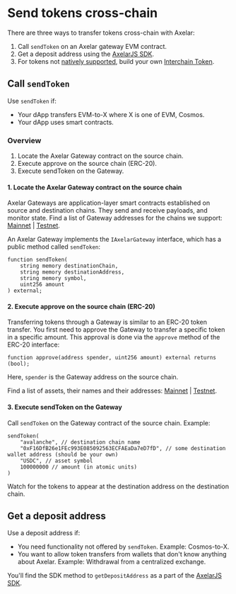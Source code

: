 # Send tokens cross-chain

There are three ways to transfer tokens cross-chain with Axelar:

1. Call `sendToken` on an Axelar gateway EVM contract.
1. Get a deposit address using the [AxelarJS SDK](../axelarjs-sdk/token-transfer-dep-addr).
1. For tokens not [natively supported](/dev/reference/mainnet-contract-addresses#assets), build your own [Interchain Token](interchain-tokens).

## Call `sendToken`

Use `sendToken` if:

- Your dApp transfers EVM-to-X where X is one of EVM, Cosmos.
- Your dApp uses smart contracts.

### Overview

1. Locate the Axelar Gateway contract on the source chain.
2. Execute approve on the source chain (ERC-20).
3. Execute sendToken on the Gateway.

#### 1. Locate the Axelar Gateway contract on the source chain

Axelar Gateways are application-layer smart contracts established on source and destination chains. They send and receive payloads, and monitor state. Find a list of Gateway addresses for the chains we support: [Mainnet](../reference/mainnet-contract-addresses) | [Testnet](../reference/testnet-contract-addresses).

An Axelar Gateway implements the `IAxelarGateway` interface, which has a public method called `sendToken`:

```solidity
function sendToken(
    string memory destinationChain,
    string memory destinationAddress,
    string memory symbol,
    uint256 amount
) external;
```

#### 2. Execute approve on the source chain (ERC-20)

Transferring tokens through a Gateway is similar to an ERC-20 token transfer. You first need to approve the Gateway to transfer a specific token in a specific amount. This approval is done via the `approve` method of the ERC-20 interface:

```solidity
function approve(address spender, uint256 amount) external returns (bool);
```

Here, `spender` is the Gateway address on the source chain.

Find a list of assets, their names and their addresses: [Mainnet](../reference/mainnet-contract-addresses) | [Testnet](../reference/testnet-contract-addresses).

#### 3. Execute sendToken on the Gateway

Call `sendToken` on the Gateway contract of the source chain. Example:

```solidity
sendToken(
    "avalanche", // destination chain name
    "0xF16DfB26e1FEc993E085092563ECFAEaDa7eD7fD", // some destination wallet address (should be your own)
    "USDC", // asset symbol
    100000000 // amount (in atomic units)
)
```

Watch for the tokens to appear at the destination address on the destination chain.

## Get a deposit address
Use a deposit address if:

- You need functionality not offered by `sendToken`. Example: Cosmos-to-X.
- You want to allow token transfers from wallets that don't know anything about Axelar. Example: Withdrawal from a centralized exchange.


You'll find the SDK method to `getDepositAddress` as a part of the [AxelarJS SDK](../axelarjs-sdk/token-transfer-dep-addr).
